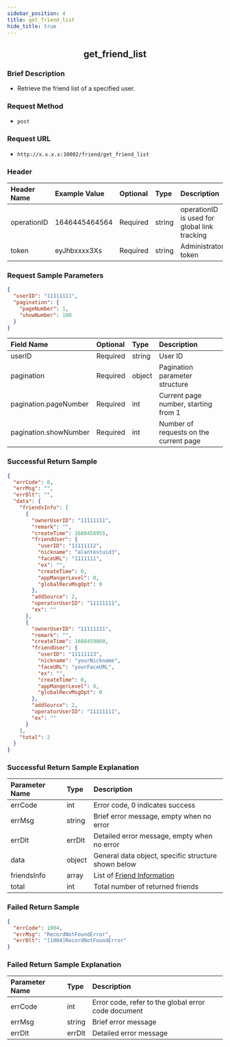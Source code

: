 ```yaml
---
sidebar_position: 4
title: get_friend_list
hide_title: true
---
```


<center>

## get_friend_list

</center>

### Brief Description
- Retrieve the friend list of a specified user.

### Request Method
- `post`

### Request URL
- `http://x.x.x.x:10002/friend/get_friend_list` 

### Header
| Header Name  | Example Value | Optional | Type   | Description                                                |
|:------------ |:------------- |:-------- |:------ |:---------------------------------------------------------- |
| operationID  | 1646445464564 | Required | string | operationID is used for global link tracking               |
| token        | eyJhbxxxx3Xs  | Required | string | Administrator token                                        |

### Request Sample Parameters

```json
{
  "userID": "11111111",
  "pagination": {
    "pageNumber": 1,
    "showNumber": 100
  }
}
```
| Field Name            | Optional | Type   | Description                                     |
|:--------------------- |:-------- |:------ |:------------------------------------------------ |
| userID                | Required | string | User ID                                          |
| pagination            | Required | object | Pagination parameter structure                  |
| pagination.pageNumber | Required | int    | Current page number, starting from 1            |
| pagination.showNumber | Required | int    | Number of requests on the current page           |

### Successful Return Sample

```json
{
  "errCode": 0,
  "errMsg": "",
  "errDlt": "",
  "data": {
    "friendsInfo": [
      {
        "ownerUserID": "11111111",
        "remark": "",
        "createTime": 1688458955,
        "friendUser": {
          "userID": "11111112",
          "nickname": "alantestuid3",
          "faceURL": "1111111",
          "ex": "",
          "createTime": 0,
          "appMangerLevel": 0,
          "globalRecvMsgOpt": 0
        },
        "addSource": 2,
        "operatorUserID": "11111111",
        "ex": ""
      },
      {
        "ownerUserID": "11111111",
        "remark": "",
        "createTime": 1688459860,
        "friendUser": {
          "userID": "11111113",
          "nickname": "yourNickname",
          "faceURL": "yourFaceURL",
          "ex": "",
          "createTime": 0,
          "appMangerLevel": 0,
          "globalRecvMsgOpt": 0
        },
        "addSource": 2,
        "operatorUserID": "11111111",
        "ex": ""
      }
    ],
    "total": 2
  }
}
```
### Successful Return Sample Explanation

| Parameter Name | Type   | Description                                                                  |
|:-------------- |:------ |:---------------------------------------------------------------------------- |
| errCode        | int    | Error code, 0 indicates success                                              |
| errMsg         | string | Brief error message, empty when no error                                     |
| errDlt         | errDlt | Detailed error message, empty when no error                                  |
| data           | object | General data object, specific structure shown below                          |
| friendsInfo    | array  | List of [Friend Information](docs/restapi/commonFields.mdx#friendinfo)       |
| total          | int    | Total number of returned friends                                             |

### Failed Return Sample

```json
{
  "errCode": 1004,
  "errMsg": "RecordNotFoundError",
  "errDlt": "[1004]RecordNotFoundError"
}
```
### Failed Return Sample Explanation

| Parameter Name | Type   | Description                                        |
|:-------------- |:------ |:-------------------------------------------------- |
| errCode        | int    | Error code, refer to the global error code document |
| errMsg         | string | Brief error message                                |
| errDlt         | errDlt | Detailed error message                             |